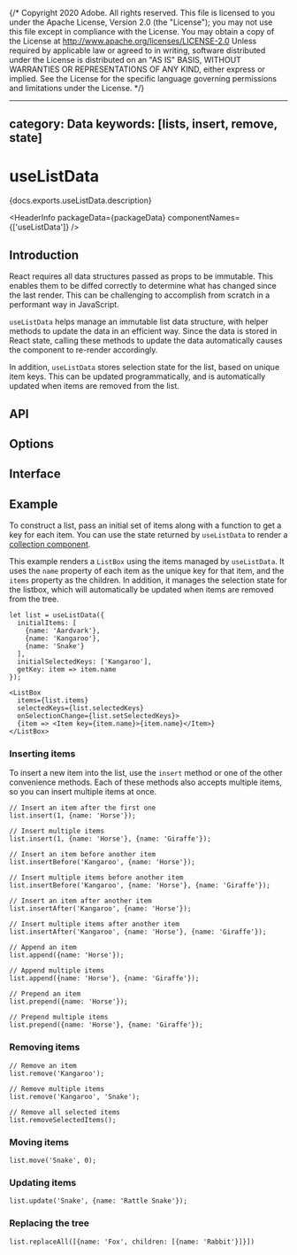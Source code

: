 {/* Copyright 2020 Adobe. All rights reserved.
This file is licensed to you under the Apache License, Version 2.0 (the "License");
you may not use this file except in compliance with the License. You may obtain a copy
of the License at http://www.apache.org/licenses/LICENSE-2.0
Unless required by applicable law or agreed to in writing, software distributed under
the License is distributed on an "AS IS" BASIS, WITHOUT WARRANTIES OR REPRESENTATIONS
OF ANY KIND, either express or implied. See the License for the specific language
governing permissions and limitations under the License. */}



---
category: Data
keywords: [lists, insert, remove, state]
---

# useListData

<PageDescription>{docs.exports.useListData.description}</PageDescription>

<HeaderInfo
  packageData={packageData}
  componentNames={['useListData']} />

## Introduction

React requires all data structures passed as props to be immutable. This enables them to be diffed correctly to determine
what has changed since the last render. This can be challenging to accomplish from scratch in a performant way in JavaScript.

`useListData` helps manage an immutable list data structure, with helper methods to update the data in an efficient way.
Since the data is stored in React state, calling these methods to update the data automatically causes the component
to re-render accordingly.

In addition, `useListData` stores selection state for the list, based on unique item keys. This can be updated programmatically,
and is automatically updated when items are removed from the list.

## API

<FunctionAPI function={docs.exports.useListData} links={docs.links} />

## Options

<ClassAPI links={docs.links} class={docs.links[docs.exports.useListData.parameters[0].value.base.id]} />

## Interface

<ClassAPI links={docs.links} class={docs.links[docs.exports.useListData.return.base.id]} />

## Example

To construct a list, pass an initial set of items along with a function to get a key for each item.
You can use the state returned by `useListData` to render a [collection component](collections.html).

This example renders a `ListBox` using the items managed by `useListData`. It uses the `name` property of each item
as the unique key for that item, and the `items` property as the children. In addition, it manages the selection state
for the listbox, which will automatically be updated when items are removed from the tree.

```tsx
let list = useListData({
  initialItems: [
    {name: 'Aardvark'},
    {name: 'Kangaroo'},
    {name: 'Snake'}
  ],
  initialSelectedKeys: ['Kangaroo'],
  getKey: item => item.name
});

<ListBox
  items={list.items}
  selectedKeys={list.selectedKeys}
  onSelectionChange={list.setSelectedKeys}>
  {item => <Item key={item.name}>{item.name}</Item>}
</ListBox>
```

### Inserting items

To insert a new item into the list, use the `insert` method or one of the other convenience methods.
Each of these methods also accepts multiple items, so you can insert multiple items at once.

```tsx
// Insert an item after the first one
list.insert(1, {name: 'Horse'});

// Insert multiple items
list.insert(1, {name: 'Horse'}, {name: 'Giraffe'});
```

```tsx
// Insert an item before another item
list.insertBefore('Kangaroo', {name: 'Horse'});

// Insert multiple items before another item
list.insertBefore('Kangaroo', {name: 'Horse'}, {name: 'Giraffe'});
```

```tsx
// Insert an item after another item
list.insertAfter('Kangaroo', {name: 'Horse'});

// Insert multiple items after another item
list.insertAfter('Kangaroo', {name: 'Horse'}, {name: 'Giraffe'});
```

```tsx
// Append an item
list.append({name: 'Horse'});

// Append multiple items
list.append({name: 'Horse'}, {name: 'Giraffe'});
```

```tsx
// Prepend an item
list.prepend({name: 'Horse'});

// Prepend multiple items
list.prepend({name: 'Horse'}, {name: 'Giraffe'});
```

### Removing items

```tsx
// Remove an item
list.remove('Kangaroo');

// Remove multiple items
list.remove('Kangaroo', 'Snake');
```

```tsx
// Remove all selected items
list.removeSelectedItems();
```

### Moving items

```tsx
list.move('Snake', 0);
```

### Updating items

```tsx
list.update('Snake', {name: 'Rattle Snake'});
```

### Replacing the tree

```
list.replaceAll([{name: 'Fox', children: [{name: 'Rabbit'}]}])
```